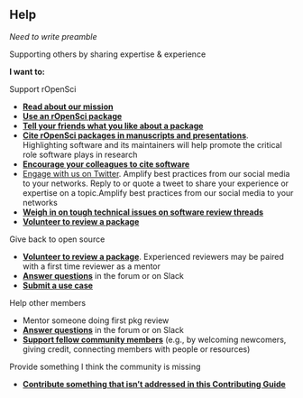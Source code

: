 ## Help {#help}

_Need to write preamble_

Supporting others by sharing expertise & experience

**I want to: **

Support rOpenSci

*   [**Read about our mission**](#mission)
*   [**Use an rOpenSci package**](#packages)
*   [**Tell your friends what you like about a package**](#packages)
*   [**Cite rOpenSci packages in manuscripts and presentations**](#packages). Highlighting software and its maintainers will help promote the critical role software plays in research
*   [**Encourage your colleagues to cite software**](#packages)
*   [Engage with us on Twitter](#channels). Amplify best practices from our social media to your networks. Reply to or quote a tweet to share your experience or expertise on a topic.Amplify best practices from our social media to your networks
*   [**Weigh in on tough technical issues on software review threads**](#devguide)
*   [**Volunteer to review a package**](#devguide)

Give back to open source

*   [**Volunteer to review a package**](#devguide). Experienced reviewers may be paired with a first time reviewer as a mentor
*   [**Answer questions**](#channels) in the forum or on Slack
*   [**Submit a use case**](#usecases)

Help other members

*   Mentor someone doing first pkg review
*   [**Answer questions**](#channels) in the forum or on Slack
*   [**Support fellow community members**](#channels) (e.g., by welcoming newcomers, giving credit, connecting members with people or resources)

Provide something I think the community is missing 

* [**Contribute something that isn’t addressed in this Contributing Guide**](#contributing)
